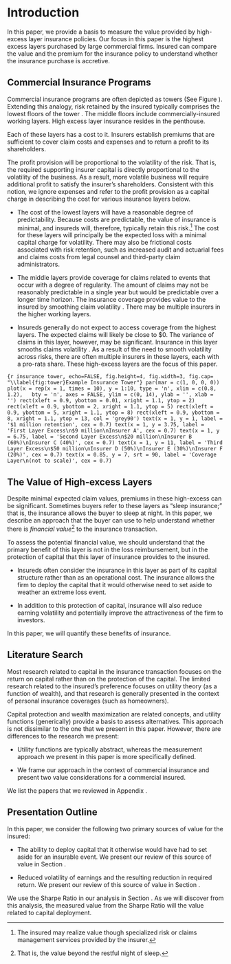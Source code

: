# Introduction

In this paper, we provide a basis to measure the value provided by high-excess layer insurance policies. Our focus in this paper is the highest excess layers purchased by large commercial firms. Insured can compare the value and the premium for the insurance policy to understand whether the insurance purchase is accretive. 

## Commercial Insurance Programs 

Commercial insurance programs are often depicted as towers (See Figure \ref{fig:tower}). Extending this analogy, risk retained by the insured typically comprises the lowest floors of the tower . The middle floors include commercially-insured working layers.  High excess layer insurance resides in the penthouse. 

Each of these layers has a cost to it. Insurers establish premiums that are sufficient to cover claim costs and expenses and to return a profit to its shareholders. 

The profit provision will be proportional to the volatility of the risk. That is, the required supporting insurer capital is directly proportional to the volatility of the business. As a result, more volatile business will require additional profit to satisfy the insurer's shareholders. Consistent with this notion, we ignore expenses and refer to the profit provision as a capital charge in describing the cost for various insurance layers below. 

*   The cost of the lowest layers will have a reasonable degree of predictability. Because costs are predictable, the value of insurance is minimal, and insureds will, therefore, typically retain this risk.^[The insured may realize value though specialized risk or claims management services provided by the insurer.] The cost for these layers will principally be the expected loss with a minimal capital charge for volatility. There may also be frictional costs associated with risk retention, such as increased audit and actuarial fees and claims costs from legal counsel and third-party claim administrators.

*   The middle layers provide coverage for claims related to events that occur with a degree of regularity. The amount of claims may not be reasonably predictable in a single year but would be predictable over a longer time horizon. The insurance coverage provides value to the insured by smoothing claim volatility \emph{over time}. There may be multiple insurers in the higher working layers.

*   Insureds generally do not expect to access coverage from the highest layers. The expected claims will likely be close to $0. The variance of claims in this layer, however, may be significant.  Insurance in this layer smooths claims volatility \emph{over risks and time}. As a result of the need to smooth volatility across risks, there are often multiple insurers in these layers, each with a pro-rata share. These high-excess layers are the focus of this paper.

```{r insurance tower, echo=FALSE, fig.height=4, fig.width=3, fig.cap= "\\label{fig:tower}Example Insurance Tower"}
par(mar = c(1, 0, 0, 0))
plot(x = rep(x = 1, times = 10), y = 1:10, type = 'n', xlim = c(0.8, 1.2),
  bty = 'n', axes = FALSE, ylim = c(0, 14), ylab = '', xlab = '')
rect(xleft = 0.9, ybottom = 0.01, xright = 1.1, ytop = 2)
rect(xleft = 0.9, ybottom = 2, xright = 1.1, ytop = 5)
rect(xleft = 0.9, ybottom = 5, xright = 1.1, ytop = 8)
rect(xleft = 0.9, ybottom = 8, xright = 1.1, ytop = 13, col = 'grey90')
text(x = 1, y = 1, label = '$1 million retention', cex = 0.7)
text(x = 1, y = 3.75, label = 'First Layer Excess\n$9 million\nInsurer A', cex = 0.7)
text(x = 1, y = 6.75, label = 'Second Layer Excess\n$20 million\nInsurer B (60%)\nInsurer C (40%)', cex = 0.7)
text(x = 1, y = 11, label = 'Third Layer Excess\n$50 million\nInsurer D (50%)\nInsurer E (30%)\nInsurer F (20%)', cex = 0.7)
text(x = 0.85, y = 7, srt = 90, label = 'Coverage Layer\n(not to scale)', cex = 0.7)
```

## The Value of High-excess Layers

Despite minimal expected claim values, premiums in these high-excess can be significant. Sometimes buyers refer to these layers as "sleep insurance;" that is, the insurance allows the buyer to sleep at night. In this paper, we describe an approach that the buyer can use to help understand whether there is *financial value*^[That is, the value beyond the restful night of sleep.] to the insurance transaction. 

To assess the potential financial value, we should understand that the primary benefit of this layer is not in the loss reimbursement, but in the protection of capital that this layer of insurance provides to the insured. 

* Insureds often consider the insurance in this layer as part of its capital structure rather than as an operational cost.  The insurance allows the firm to deploy the capital that it would otherwise need to set aside to weather an extreme loss event.

* In addition to this protection of capital, insurance will also reduce earning volatility and potentially improve the attractiveness of the firm to investors. 

In this paper, we will quantify these benefits of insurance.

## Literature Search

Most research related to capital in the insurance transaction focuses on the \emph{insurer's} return on capital rather than on the protection of the \emph{insured's} capital. The limited research related to the insured's preference focuses on utility theory (as a function of wealth), and that research is generally presented in the context of personal insurance coverages (such as homeowners). 

Capital protection and wealth maximization are related concepts, and utility functions (generically) provide a basis to assess alternatives. This approach is not dissimilar to the one that we present in this paper. However, there are differences to the research we present:

* Utility functions are typically abstract, whereas the measurement approach we present in this paper is more specifically defined. 

* We frame our approach in the context of commercial insurance and present two value considerations for a commercial insured. 

We list the papers that we reviewed in Appendix \ref{literature-review}.

## Presentation Outline

In this paper, we consider the following two primary sources of value for the insured:

-   The ability to deploy capital that it otherwise would have had to set aside for an insurable event. We present our review of this source of value in Section \ref{capital-deployment}.

- Reduced volatility of earnings and the resulting reduction in required return. We present our review of this source of value in Section \ref{risk-adjustment-to-required-return}.

We use the Sharpe Ratio in our analysis in Section \ref{risk-adjustment-to-required-return}. As we will discover from this analysis, the measured value from the Sharpe Ratio will \emph{include} the value related to capital deployment.

